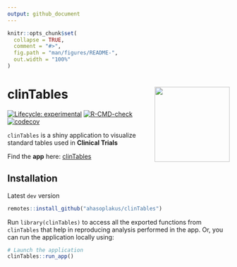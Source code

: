 ```yaml
---
output: github_document
---
```


<!-- README.md is generated from README.Rmd. Please edit that file -->

```r
knitr::opts_chunk$set(
  collapse = TRUE,
  comment = "#>",
  fig.path = "man/figures/README-",
  out.width = "100%"
)
```

# clinTables <a href='https://github.com/ahasoplakus/clinTables/'><img src="man/figures/logo.png" width="170" height="170" align="right"/></a>

<!-- badges: start -->
[![Lifecycle: experimental](https://img.shields.io/badge/lifecycle-experimental-orange.svg)](https://lifecycle.r-lib.org/articles/stages.html#experimental)
[![R-CMD-check](https://github.com/ahasoplakus/clinTables/actions/workflows/R-CMD-check.yaml/badge.svg)](https://github.com/ahasoplakus/clinTables/actions/workflows/R-CMD-check.yaml)
[![codecov](https://codecov.io/gh/ahasoplakus/clinTables/branch/devel/graph/badge.svg?token=G5URJVIVQM)](https://codecov.io/gh/ahasoplakus/clinTables)
<!-- badges: end -->

`clinTables` is a shiny application to visualize standard tables used in <b>Clinical Trials</b>

<left>
Find the <b>app</b> here: [clinTables](https://sukalpo94.shinyapps.io/clinTables/)
</left>

## Installation

Latest `dev` version

```r
remotes::install_github("ahasoplakus/clinTables")
```

Run `library(clinTables)` to access all the exported functions from `clinTables` that help in reproducing analysis performed in the app. Or, you can run the application locally using:

```r
# Launch the application 
clinTables::run_app()
```
